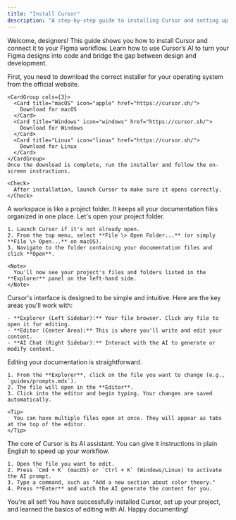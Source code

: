 ```yaml
---
title: "Install Cursor"
description: "A step-by-step guide to installing Cursor and setting up your first project."
---
```


Welcome, designers\! This guide shows you how to install Cursor and connect it to your Figma workflow. Learn how to use Cursor’s AI to turn your Figma designs into code and bridge the gap between design and development.

<Steps>
  <Step title="Download and Install Cursor">
    First, you need to download the correct installer for your operating system from the official website.

    <CardGroup cols={3}>
      <Card title="macOS" icon="apple" href="https://cursor.sh/">
        Download for macOS
      </Card>
      <Card title="Windows" icon="windows" href="https://cursor.sh/">
        Download for Windows
      </Card>
      <Card title="Linux" icon="linux" href="https://cursor.sh/">
        Download for Linux
      </Card>
    </CardGroup>
    Once the download is complete, run the installer and follow the on-screen instructions.

    <Check>
      After installation, launch Cursor to make sure it opens correctly.
    </Check>
  </Step>
  <Step title="Set Up Your Workspace">
    A workspace is like a project folder. It keeps all your documentation files organized in one place. Let's open your project folder.

    1. Launch Cursor if it's not already open.
    2. From the top menu, select **File \> Open Folder...** (or simply **File \> Open...** on macOS).
    3. Navigate to the folder containing your documentation files and click **Open**.

    <Note>
      You'll now see your project's files and folders listed in the **Explorer** panel on the left-hand side.
    </Note>
  </Step>
  <Step title="Find Your Way Around the Editor">
    Cursor's interface is designed to be simple and intuitive. Here are the key areas you'll work with:

    - **Explorer (Left Sidebar):** Your file browser. Click any file to open it for editing.
    - **Editor (Center Area):** This is where you'll write and edit your content.
    - **AI Chat (Right Sidebar):** Interact with the AI to generate or modify content.
  </Step>
  <Step title="Edit a File">
    Editing your documentation is straightforward.

    1. From the **Explorer**, click on the file you want to change (e.g., `guides/prompts.mdx`).
    2. The file will open in the **Editor**.
    3. Click into the editor and begin typing. Your changes are saved automatically.

    <Tip>
      You can have multiple files open at once. They will appear as tabs at the top of the editor.
    </Tip>
  </Step>
  <Step title="Use AI to Make Changes">
    The core of Cursor is its AI assistant. You can give it instructions in plain English to speed up your workflow.

    1. Open the file you want to edit.
    2. Press `Cmd + K` (macOS) or `Ctrl + K` (Windows/Linux) to activate the AI prompt.
    3. Type a command, such as "Add a new section about color theory."
    4. Press **Enter** and watch the AI generate the content for you.
  </Step>
</Steps>

You're all set\! You have successfully installed Cursor, set up your project, and learned the basics of editing with AI. Happy documenting\!